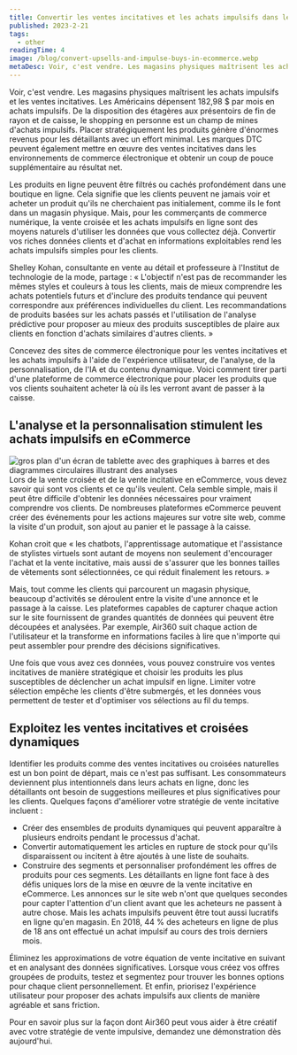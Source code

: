 ```yaml
---
title: Convertir les ventes incitatives et les achats impulsifs dans le commerce électronique
published: 2023-2-21
tags:
  - other
readingTime: 4
image: /blog/convert-upsells-and-impulse-buys-in-ecommerce.webp
metaDesc: Voir, c'est vendre. Les magasins physiques maîtrisent les achats impulsifs et les ventes incitatives. Les Américains dépensent 182,98 $ par mois en achats impulsifs. De la disposition des étagères aux présentoirs de fin de rayon et de caisse, le shopping en personne est un champ de mines d'achats impulsifs.
---
```


Voir, c'est vendre. Les magasins physiques maîtrisent les achats impulsifs et les ventes incitatives. Les Américains dépensent 182,98 $ par mois en achats impulsifs. De la disposition des étagères aux présentoirs de fin de rayon et de caisse, le shopping en personne est un champ de mines d'achats impulsifs. Placer stratégiquement les produits génère d'énormes revenus pour les détaillants avec un effort minimal. Les marques DTC peuvent également mettre en œuvre des ventes incitatives dans les environnements de commerce électronique et obtenir un coup de pouce supplémentaire au résultat net.

Les produits en ligne peuvent être filtrés ou cachés profondément dans une boutique en ligne. Cela signifie que les clients peuvent ne jamais voir et acheter un produit qu'ils ne cherchaient pas initialement, comme ils le font dans un magasin physique. Mais, pour les commerçants de commerce numérique, la vente croisée et les achats impulsifs en ligne sont des moyens naturels d'utiliser les données que vous collectez déjà. Convertir vos riches données clients et d'achat en informations exploitables rend les achats impulsifs simples pour les clients.

Shelley Kohan, consultante en vente au détail et professeure à l'Institut de technologie de la mode, partage : « L'objectif n'est pas de recommander les mêmes styles et couleurs à tous les clients, mais de mieux comprendre les achats potentiels futurs et d'inclure des produits tendance qui peuvent correspondre aux préférences individuelles du client. Les recommandations de produits basées sur les achats passés et l'utilisation de l'analyse prédictive pour proposer au mieux des produits susceptibles de plaire aux clients en fonction d'achats similaires d'autres clients. »

Concevez des sites de commerce électronique pour les ventes incitatives et les achats impulsifs à l'aide de l'expérience utilisateur, de l'analyse, de la personnalisation, de l'IA et du contenu dynamique. Voici comment tirer parti d'une plateforme de commerce électronique pour placer les produits que vos clients souhaitent acheter là où ils les verront avant de passer à la caisse.

## L'analyse et la personnalisation stimulent les achats impulsifs en eCommerce

![gros plan d'un écran de tablette avec des graphiques à barres et des diagrammes circulaires illustrant des analyses](/blog/convert-upsells-and-impulse-buys-in-ecommerce-1.webp)
Lors de la vente croisée et de la vente incitative en eCommerce, vous devez savoir qui sont vos clients et ce qu'ils veulent. Cela semble simple, mais il peut être difficile d'obtenir les données nécessaires pour vraiment comprendre vos clients. De nombreuses plateformes eCommerce peuvent créer des événements pour les actions majeures sur votre site web, comme la visite d'un produit, son ajout au panier et le passage à la caisse.

<BlogInnerCardWrapper slug='personalise-and-target-new-customers-with-first-party-data' />
Kohan croit que « les chatbots, l'apprentissage automatique et l'assistance de stylistes virtuels sont autant de moyens non seulement d'encourager l'achat et la vente incitative, mais aussi de s'assurer que les bonnes tailles de vêtements sont sélectionnées, ce qui réduit finalement les retours. »

Mais, tout comme les clients qui parcourent un magasin physique, beaucoup d'activités se déroulent entre la visite d'une annonce et le passage à la caisse. Les plateformes capables de capturer chaque action sur le site fournissent de grandes quantités de données qui peuvent être découpées et analysées. Par exemple, Air360 suit chaque action de l'utilisateur et la transforme en informations faciles à lire que n'importe qui peut assembler pour prendre des décisions significatives.

Une fois que vous avez ces données, vous pouvez construire vos ventes incitatives de manière stratégique et choisir les produits les plus susceptibles de déclencher un achat impulsif en ligne. Limiter votre sélection empêche les clients d'être submergés, et les données vous permettent de tester et d'optimiser vos sélections au fil du temps.

## Exploitez les ventes incitatives et croisées dynamiques

Identifier les produits comme des ventes incitatives ou croisées naturelles est un bon point de départ, mais ce n'est pas suffisant. Les consommateurs deviennent plus intentionnels dans leurs achats en ligne, donc les détaillants ont besoin de suggestions meilleures et plus significatives pour les clients. Quelques façons d'améliorer votre stratégie de vente incitative incluent :

- Créer des ensembles de produits dynamiques qui peuvent apparaître à plusieurs endroits pendant le processus d'achat.
- Convertir automatiquement les articles en rupture de stock pour qu'ils disparaissent ou incitent à être ajoutés à une liste de souhaits.
- Construire des segments et personnaliser profondément les offres de produits pour ces segments.
  Les détaillants en ligne font face à des défis uniques lors de la mise en œuvre de la vente incitative en eCommerce. Les annonces sur le site web n'ont que quelques secondes pour capter l'attention d'un client avant que les acheteurs ne passent à autre chose. Mais les achats impulsifs peuvent être tout aussi lucratifs en ligne qu'en magasin. En 2018, 44 % des acheteurs en ligne de plus de 18 ans ont effectué un achat impulsif au cours des trois derniers mois.

Éliminez les approximations de votre équation de vente incitative en suivant et en analysant des données significatives. Lorsque vous créez vos offres groupées de produits, testez et segmentez pour trouver les bonnes options pour chaque client personnellement. Et enfin, priorisez l'expérience utilisateur pour proposer des achats impulsifs aux clients de manière agréable et sans friction.

Pour en savoir plus sur la façon dont Air360 peut vous aider à être créatif avec votre stratégie de vente impulsive, demandez une démonstration dès aujourd'hui.

